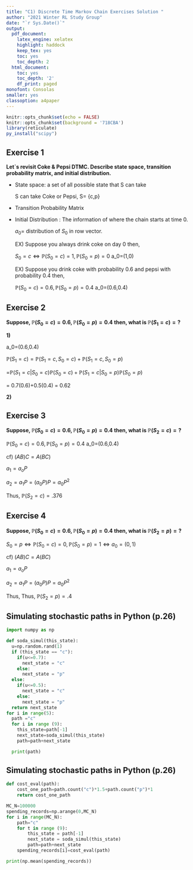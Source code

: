 ```yaml
---
title: "C1) Discrete Time Markov Chain Exercises Solution "
author: "2021 Winter RL Study Group"
date: "`r Sys.Date()`"
output:
  pdf_document:
    latex_engine: xelatex
    highlight: haddock
    keep_tex: yes
    toc: yes
    toc_depth: 2
  html_document:
    toc: yes
    toc_depth: '2'
    df_print: paged
monofont: Consolas
smaller: yes
classoption: a4paper
---
```



```r
knitr::opts_chunk$set(echo = FALSE)
knitr::opts_chunk$set(background = '718CBA')
library(reticulate)
py_install("scipy")
```

\newpage
## Exercise 1

**Let`s revisit Coke & Pepsi DTMC. Describe state space, transition probability matrix, and initial distribution.**


\vspace{50pt}

* State space: a set of all possible state that S can take 

  S can take Coke or Pepsi, S= \{c,p\}


* Transition Probability Matrix

\begin{equation*}
P_{2,2} = 
\begin{pmatrix}
{0.7} & {0.3} \\
{0.5} & {0.5} \\
\end{pmatrix}
\end{equation*}


* Initial Distribution : The information of where the chain starts at time 0.

  $a_0$= distribution of $S_0$ in row vector.
  

  EX\) Suppose you always drink coke on day 0 then,
  
  $S_0=c \Leftrightarrow \mathbb{P}(S_0=c)=1,\mathbb{P}(S_0=p)=0$ \Leftrightarrow a_0=(1,0)
  
  EX\) Suppose you drink coke with probability 0.6 and pepsi with probability 0.4 then,
  
   $\mathbb{P}(S_0=c)=0.6,\mathbb{P}(S_0=p)=0.4$ \Leftrightarrow a_0=(0.6,0.4)


\newpage
## Exercise 2

**Suppose, $\mathbb{P}(S_0=c)=0.6,\mathbb{P}(S_0=p)=0.4$ then, what is  $\mathbb{P}(S_1=c)=?$**

\vspace{50pt}

 **1)**
 
 a_0=(0.6,0.4)

 $\mathbb{P}(S_1=c)=\mathbb{P}(S_1=c,S_0=c)+\mathbb{P}(S_1=c,S_0=p)$
 
 =$\mathbb{P}(S_1=c|S_0=c)\mathbb{P}(S_0=c)+\mathbb{P}(S_1=c|S_0=p)\mathbb{P}(S_0=p)$

 = 0.7(0.6)+0.5(0.4) = 0.62
 
 \vspace{30pt}
 **2)**
 \begin{align*}
  a_oP=
  \begin{matrix}
    (\mathbb{P}(S_0=c)&\mathbb{P}(S_0=p))
  \end{matrix}
  \begin{pmatrix}
    \mathbb{P}(S_1=c|S_0=c)&\mathbb{P}(S_1=p|S_0=c)\\\mathbb{P}(S_1=c|S_0=p)&\mathbb{P}(S_1=p|S_0=p)
  \end{pmatrix}
\end{align*}

 
\begin{align*}
  =
  \begin{matrix}
    (.6&.4)
  \end{matrix}
  \begin{pmatrix}
    .7&.3\\.5&.5
  \end{pmatrix}
  =0.62
\end{align*}

\newpage
## Exercise 3
**Suppose, $\mathbb{P}(S_0=c)=0.6,\mathbb{P}(S_0=p)=0.4$ then, what is  $\mathbb{P}(S_2=c)=?$**

\vspace{50pt}

$\mathbb{P}(S_0=c)=0.6,\mathbb{P}(S_0=p)=0.4$ \Leftrightarrow a_0=(0.6,0.4)

cf) $(AB)C=A(BC)$

$a_1=a_oP$

$a_2=a_1P=(a_0P)P=a_0P^2$

\begin{align*}
  a_0P^2=
  \begin{matrix}
    (.6&.4)
  \end{matrix}
  \begin{pmatrix}
    .64&.36\\.6&.4
  \end{pmatrix}
  = \begin{matrix}
    (.624&.376)
  \end{matrix}
\end{align*}

Thus, $\mathbb{P}(S_2=c)=.376$

\newpage
## Exercise 4
**Suppose, $\mathbb{P}(S_0=c)=0.6,\mathbb{P}(S_0=p)=0.4$ then, what is  $\mathbb{P}(S_2=p)=?$**

\vspace{50pt}

$S_0=p \Leftrightarrow \mathbb{P}(S_0=c)=0,\mathbb{P}(S_0=p)=1 \Leftrightarrow a_0=(0,1)$

cf) $(AB)C=A(BC)$

$a_1=a_oP$

$a_2=a_1P=(a_0P)P=a_0P^2$

\begin{align*}
  a_0P^2=
  \begin{matrix}
    (0 & 1)
  \end{matrix}
  \begin{pmatrix}
    .64&.36\\.6&.4
  \end{pmatrix}
  = \begin{matrix}
    (.6&.4)
  \end{matrix}
\end{align*}

Thus, Thus, $\mathbb{P}(S_2=p)=.4$

\newpage
## Simulating stochastic paths in Python (p.26)
\vspace{50pt}
```python
import numpy as np

def soda_simul(this_state):
  u=np.random.rand(1)
  if (this_state == "c"):
    if(u<=0.7):
      next_state = "c"
    else:
      next_state = "p"
  else:
    if(u<=0.5):
      next_state = "c"
    else:
      next_state = "p"
  return next_state
for i in range(5):
  path ="c"
  for i in range (9):
    this_state=path[-1]
    next_state=soda_simul(this_state)
    path=path+next_state

  print(path)
```


\newpage
## Simulating stochastic paths in Python (p.26)
\vspace{50pt}
```python
def cost_eval(path):
    cost_one_path=path.count("c")*1.5+path.count("p")*1
    return cost_one_path

MC_N=100000
spending_records=np.arange(0,MC_N)
for i in range(MC_N):
    path="c"
    for t in range (9):
        this_state = path[-1]
        next_state = soda_simul(this_state)
        path=path+next_state
    spending_records[i]=cost_eval(path)

print(np.mean(spending_records))
```

